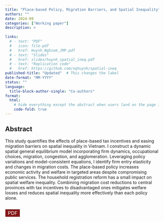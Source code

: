 ```yaml
---
title: "Place‑based Policy, Migration Barriers, and Spatial Inequality"
authors: ""
date: 2024-09            
categories: ["Working paper"]
description: >
  
links:
  # - text: "PDF"
  #   icon: file-pdf
  #   href: Huynh_Nghiem_JMP.pdf
  # - text: "Slides"
  #   href: slides/huynh_spatial_ineq.pdf
  # - text: "Replication code"
  #   href: https://github.com/nqhuynh/spatial‑ineq
published-title: "Updated"  # This changes the label
date-format: "MM-YYYY"
status: "" 
language: 
  title-block-author-single: "Co-authors"
format:
  html:
    # hide everything except the abstract when users land on the page itself
    code-fold: true
---
```


## Abstract

This study quantifies the effects of place-based tax incentives and easing migration barriers on spatial inequality in Vietnam. I construct a dynamic spatial general equilibrium model incorporating firm dynamics, occupational choices, migration, congestion, and agglomeration. Leveraging policy variations and model-consistent equations, I identify firm entry elasticity and changes in migration costs. The place-based policy increases economic activity and welfare in targeted areas despite compromising public services. The household registration reform has a small impact on spatial welfare inequality. Combining migration cost reductions to central provinces with tax incentives to disadvantaged ones mitigates welfare losses and reduces spatial inequality more effectively than each policy alone.


<div style="margin-bottom: 1rem; display: flex; gap: 10px;">
  <a href="Huynh_Nghiem_JMP.pdf" target="_blank" style="display: inline-block; padding: 2px 8px; border: 1px solid #ccc; text-decoration: none; font-size: 1rem; color: white; background-color: #841617; text-transform: uppercase;">PDF</a>
  


